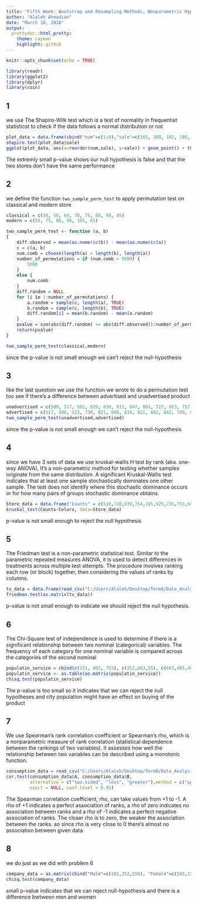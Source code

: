 ---
title: "Fifth Week: Bootstrap and Resampling Methods, Nonparametric Hypothesis tests"
author: "Alaleh Ahmadian"
date: "March 10, 2018"
output:
  prettydoc::html_pretty:
    theme: cayman
    highlight: github
---

```{r setup, include=FALSE}
knitr::opts_chunk$set(echo = TRUE)
```

```{r , message=FALSE, warning=FALSE}

library(readr)
library(ggplot2)
library(dplyr)
library(coin)

```


## 1

we use The Shapiro-Wilk test which is a test of normality in frequentist statisticst to check if the data follows a normal distribution or not

```{r , message=FALSE, warning=FALSE}

plot_data = data.frame(cbind("num"=c(1:8),"sale"=c(102, 300, 102, 100, 205, 105, 71 , 92)))
shapiro.test(plot_data$sale)
ggplot(plot_data, aes(x=reorder(num,sale), y=sale)) + geom_point() + theme_minimal()


```

The extremly small p-value shows our null hypothesis is false and that the two stores don't have the same performance



## 2

we define the function `two_sample_perm_test` to apply permutation test on classical and modern store

```{r , message=FALSE, warning=FALSE}

classical = c(50, 50, 60, 70, 75, 80, 90, 85)
modern = c(55, 75, 80, 90, 105, 65)

two_sample_perm_test <- function (a, b) 
{
    diff.observed = mean(as.numeric(b)) - mean(as.numeric(a))
    c = c(a, b)
    num.comb = choose(length(a) + length(b), length(a))
    number_of_permutations = if (num.comb > 5000) {
        5000
    }
    else {
        num.comb
    }
    diff.random = NULL
    for (i in 1:number_of_permutations) {
        a.random = sample(c, length(a), TRUE)
        b.random = sample(c, length(b), TRUE)
        diff.random[i] = mean(b.random) - mean(a.random)
    }
    pvalue = sum(abs(diff.random) >= abs(diff.observed))/number_of_permutations
    return(pvalue)
}

two_sample_perm_test(classical,modern)

```

since the p-value is not small enough we can't reject the null-hypothesis



## 3

like the last question we use the function we wrote to do a permutation test too see if there's a difference between advertised and unadvertised product

```{r , message=FALSE, warning=FALSE}

unadvertised = c(509, 517, 502, 629, 830, 911, 847, 803, 727, 853, 757, 730, 774, 718, 904)
advertised = c(517, 508, 523, 730, 821, 940, 818, 821, 842, 842, 709, 688, 787, 780, 901)
two_sample_perm_test(unadvertised,advertised)


```

since the p-value is not small enough we can't reject the null-hypothesis



## 4

since we have 3 sets of data we use kruskal-wallis H test by rank (aka. one-way ANOVA), It's a non-parametric method for testing whether samples originate from the same distribution. A significant Kruskal-Wallis test indicates that at least one sample stochastically dominates one other sample. The test does not identify where this stochastic dominance occurs or for how many pairs of groups stochastic dominance obtains.

```{r , message=FALSE, warning=FALSE}

Store_data = data.frame("Counts" = c(510,720,930,754,105,925,735,753,685,730,745,875,610), "Colors"=c("White","White","White","White","White","Blue","Blue","Blue","Blue","Red","Red","Red","Red"))
kruskal_test(Counts~Colors, data=Store_data)


```
p-value is not small enough to reject the null hypothesis


## 5

The Friedman test is a non-parametric statistical test. Similar to the parametric repeated measures ANOVA, it is used to detect differences in treatments across multiple test attempts. The procedure involves ranking each row (or block) together, then considering the values of ranks by columns.

```{r , message=FALSE, warning=FALSE}

tv_data = data.frame(read_csv("C:/Users/Alaleh/Desktop/Term8/Data_Analysis/HomeWorks/hw_05/data/tv.csv"))
friedman.test(as.matrix(tv_data))


```
p-value is not small enough to indicate we should reject the null hypothesis.



## 6

The Chi-Square test of independence is used to determine if there is a significant relationship between two nominal (categorical) variables.  The frequency of each category for one nominal variable is compared across the categories of the second nominal

```{r , message=FALSE, warning=FALSE}

populatin_service = cbind(c(151, 802, 753), c(252,603,55), c(603,405,408))
populatin_service <- as.table(as.matrix(populatin_service))
chisq.test(populatin_service)


```
The p-value is too small so it indicates that we can reject the null hypotheses and city population might have an effect on buying of the product



## 7

We use Spearman's rank correlation coefficient or Spearman's rho, which is a nonparametric measure of rank correlation (statistical dependence between the rankings of two variables). It assesses how well the relationship between two variables can be described using a monotonic function.

```{r , message=FALSE, warning=FALSE}

consumption_data = read_csv("C:/Users/Alaleh/Desktop/Term8/Data_Analysis/HomeWorks/hw_05/data/consumption.csv")
cor.test(consumption_data$A, consumption_data$B,
         alternative = c("two.sided", "less", "greater"),method = c("spearman"),
         exact = NULL, conf.level = 0.95)

```
The Spearman correlation coefficient, rho, can take values from +1 to -1. A rho of +1 indicates a perfect association of ranks, a rho of zero indicates no association between ranks and a rho of -1 indicates a perfect negative association of ranks. The closer rho is to zero, the weaker the association between the ranks.
so since rho is very close to 0 there's almost no association between given data



## 8

we do just as we did with problem 6

```{r , message=FALSE, warning=FALSE}

company_data = as.matrix(cbind("Male"=c(301,353,558), "Female"=c(502,155,153)))
chisq.test(company_data)


```

small p-value indicates that we can reject null-hypothesis and there is a difference bwtween men and women